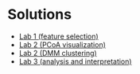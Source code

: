 
# Solutions

- [Lab 1 (feature selection)](Lab1_solutions.Rmd)
- [Lab 2 (PCoA visualization)](Lab2_solutions.Rmd)
- [Lab 2 (DMM clustering)](Lab2_solutions_clustering.Rmd)
- [Lab 3 (analysis and interpretation)](Lab3_solutions.Rmd)



